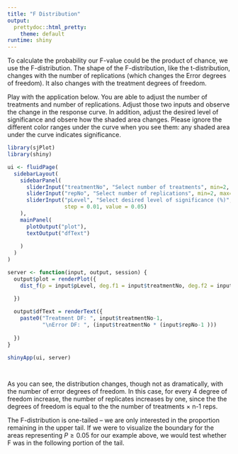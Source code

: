```yaml
---
title: "F Distribution"
output: 
  prettydoc::html_pretty:
    theme: default
runtime: shiny
---
```


To calculate the probability our F-value could be the product of chance, we use the F-distribution.  The shape of the F-distribution, like the t-distribution, changes with the number of replications (which changes the Error degrees of freedom).  It also changes with the treatment degrees of freedom.

Play with the application below.  You are able to adjust the number of treatments and number of replications.  Adjust those two inputs and observe the change in the response curve.  In addition, adjust the desired level of significance and obsere how the shaded area changes.  Please ignore the different color ranges under the curve when you see them: any shaded area under the curve indicates significance.

```r

library(sjPlot)
library(shiny)

ui <- fluidPage(
  sidebarLayout(
    sidebarPanel(
      sliderInput("treatmentNo", "Select number of treatments", min=2, max=10, step=1, value=4),
      sliderInput("repNo", "Select number of replications", min=2, max=10, step=1, value=4),
      sliderInput("pLevel", "Select desired level of significance (%)", min = 0.01, max= 0.2, 
                  step = 0.01, value = 0.05)
    ),
    mainPanel(
      plotOutput("plot"),
      textOutput("dfText")
      
    )
  )
)

server <- function(input, output, session) {
  output$plot = renderPlot({
    dist_f(p = input$pLevel, deg.f1 = input$treatmentNo, deg.f2 = input$repNo, xmax = 10)

  })
  
  output$dfText = renderText({
    paste0("Treatment DF: ", input$treatmentNo-1,
           "\nError DF: ", (input$treatmentNo * (input$repNo-1 )))
    
  })
}

shinyApp(ui, server)




```


As you can see, the distribution changes, though not as dramatically, with the number of error degrees of freedom.  In this case, for every 4 degree of freedom increase, the number of replicates increases by one, since the the degrees of freedom is equal to the the number of treatments $\times$ n-1 reps.

The F-distribution is one-tailed -- we are only interested in the proportion remaining in the upper tail.  If we were to visualize the boundary for the areas representing $P\ge0.05$ for our example above, we would test whether F was in the following portion of the tail.